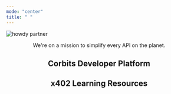 ```yaml
---
mode: "center"
title: " "
---
```



![howdy partner](/logo/build-with-corbits.svg)

<div align="center">
We're on a mission to simplify every API on the planet.


## Corbits Developer Platform

<welcome6 />

## x402 Learning Resources

<x402snippet />

</div>